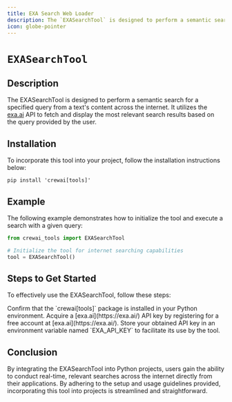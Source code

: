 ```yaml
---
title: EXA Search Web Loader
description: The `EXASearchTool` is designed to perform a semantic search for a specified query from a text's content across the internet.
icon: globe-pointer
---
```


# `EXASearchTool`

## Description

The EXASearchTool is designed to perform a semantic search for a specified query from a text's content across the internet. 
It utilizes the [exa.ai](https://exa.ai/) API to fetch and display the most relevant search results based on the query provided by the user.

## Installation

To incorporate this tool into your project, follow the installation instructions below:

```shell
pip install 'crewai[tools]'
```

## Example

The following example demonstrates how to initialize the tool and execute a search with a given query:

```python Code
from crewai_tools import EXASearchTool

# Initialize the tool for internet searching capabilities
tool = EXASearchTool()
```

## Steps to Get Started

To effectively use the EXASearchTool, follow these steps:

<Steps>
    <Step title="Package Installation">
        Confirm that the `crewai[tools]` package is installed in your Python environment.
    </Step>
    <Step title="API Key Acquisition">
        Acquire a [exa.ai](https://exa.ai/) API key by registering for a free account at [exa.ai](https://exa.ai/).
    </Step>
    <Step title="Environment Configuration">
        Store your obtained API key in an environment variable named `EXA_API_KEY` to facilitate its use by the tool.
    </Step>
</Steps>

## Conclusion

By integrating the EXASearchTool into Python projects, users gain the ability to conduct real-time, relevant searches across the internet directly from their applications. 
By adhering to the setup and usage guidelines provided, incorporating this tool into projects is streamlined and straightforward.